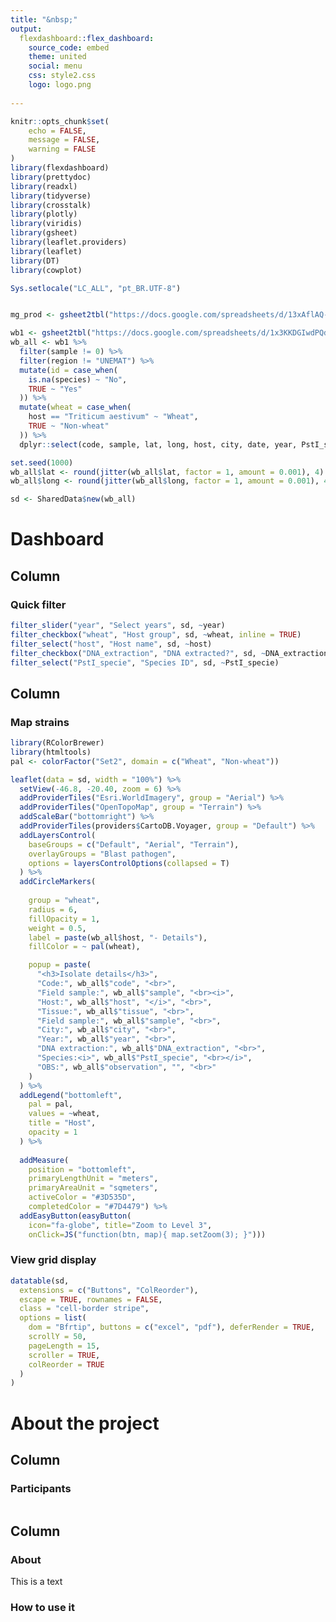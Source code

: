 ```yaml
---
title: "&nbsp;"
output: 
  flexdashboard::flex_dashboard:
    source_code: embed
    theme: united
    social: menu
    css: style2.css
    logo: logo.png
    
---
```



```r
knitr::opts_chunk$set(
	echo = FALSE,
	message = FALSE,
	warning = FALSE
)
library(flexdashboard)
library(prettydoc)
library(readxl)
library(tidyverse)
library(crosstalk)
library(plotly)
library(viridis)
library(gsheet)
library(leaflet.providers)
library(leaflet)
library(DT)
library(cowplot)
```



```r
Sys.setlocale("LC_ALL", "pt_BR.UTF-8")


mg_prod <- gsheet2tbl("https://docs.google.com/spreadsheets/d/13xAflAQ-x78Vkq0O0jUEkUxHPq5G1R4gwqzillMxoTo/edit?usp=sharing")

wb1 <- gsheet2tbl("https://docs.google.com/spreadsheets/d/1x3KKDGIwdPQdG3YE5Ekn1iExMrqV76ndJbXAgLe7dsA/edit?usp=sharing")
wb_all <- wb1 %>%
  filter(sample != 0) %>%
  filter(region != "UNEMAT") %>%
  mutate(id = case_when(
    is.na(species) ~ "No",
    TRUE ~ "Yes"
  )) %>%
  mutate(wheat = case_when(
    host == "Triticum aestivum" ~ "Wheat",
    TRUE ~ "Non-wheat"
  )) %>%
  dplyr::select(code, sample, lat, long, host, city, date, year, PstI_specie, species, wheat, DNA_extraction)

set.seed(1000)
wb_all$lat <- round(jitter(wb_all$lat, factor = 1, amount = 0.001), 4)
wb_all$long <- round(jitter(wb_all$long, factor = 1, amount = 0.001), 4)

```



```r
sd <- SharedData$new(wb_all)
```


Dashboard 
============


Column {.sidebar}
-------------------------------------



### Quick filter


```r
filter_slider("year", "Select years", sd, ~year)
filter_checkbox("wheat", "Host group", sd, ~wheat, inline = TRUE)
filter_select("host", "Host name", sd, ~host)
filter_checkbox("DNA_extraction", "DNA extracted?", sd, ~DNA_extraction, inline = TRUE)
filter_select("PstI_specie", "Species ID", sd, ~PstI_specie)


```


Column {.tabset}
-------------------------------------


### <i class="fa fa-map" aria-hidden="true"></i> Map strains

```r
library(RColorBrewer)
library(htmltools)
pal <- colorFactor("Set2", domain = c("Wheat", "Non-wheat"))

leaflet(data = sd, width = "100%") %>%
  setView(-46.8, -20.40, zoom = 6) %>%
  addProviderTiles("Esri.WorldImagery", group = "Aerial") %>%
  addProviderTiles("OpenTopoMap", group = "Terrain") %>%
  addScaleBar("bottomright") %>%
  addProviderTiles(providers$CartoDB.Voyager, group = "Default") %>%
  addLayersControl(
    baseGroups = c("Default", "Aerial", "Terrain"),
    overlayGroups = "Blast pathogen",
    options = layersControlOptions(collapsed = T)
  ) %>%
  addCircleMarkers(
  
    group = "wheat",
    radius = 6,
    fillOpacity = 1,
    weight = 0.5,
    label = paste(wb_all$host, "- Details"),
    fillColor = ~ pal(wheat),

    popup = paste(
      "<h3>Isolate details</h3>",
      "Code:", wb_all$"code", "<br>",
      "Field sample:", wb_all$"sample", "<br><i>",
      "Host:", wb_all$"host", "</i>", "<br>",
      "Tissue:", wb_all$"tissue", "<br>",
      "Field sample:", wb_all$"sample", "<br>",
      "City:", wb_all$"city", "<br>",
      "Year:", wb_all$"year", "<br>",
      "DNA extraction:", wb_all$"DNA_extraction", "<br>",
      "Species:<i>", wb_all$"PstI_specie", "<br></i>",
      "OBS:", wb_all$"observation", "", "<br>"
    )
  ) %>%
  addLegend("bottomleft",
    pal = pal,
    values = ~wheat,
    title = "Host",
    opacity = 1
  ) %>% 
  
  addMeasure(
    position = "bottomleft",
    primaryLengthUnit = "meters",
    primaryAreaUnit = "sqmeters",
    activeColor = "#3D535D",
    completedColor = "#7D4479") %>% 
  addEasyButton(easyButton(
    icon="fa-globe", title="Zoom to Level 3",
    onClick=JS("function(btn, map){ map.setZoom(3); }"))) 
```


### <i class="fa fa-table" aria-hidden="true"></i> View grid display


```r
datatable(sd,
  extensions = c("Buttons", "ColReorder"),
  escape = TRUE, rownames = FALSE,
  class = "cell-border stripe",
  options = list(
    dom = "Bfrtip", buttons = c("excel", "pdf"), deferRender = TRUE,
    scrollY = 50,
    pageLength = 15,
    scroller = TRUE,
    colReorder = TRUE
  )
)
```




About the project
============


Column {.sidebar}
-------------------------------------



### Participants

<img sr = "logo.png">


Column {.tabset}
-------------------------------------


### About


This is a text

### How to use it





